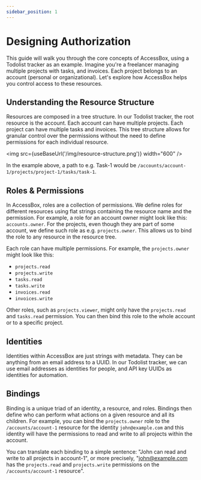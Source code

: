 ```yaml
---
sidebar_position: 1
---
```



# Designing Authorization

This guide will walk you through the core concepts of AccessBox, using a Todolist tracker as an example.
Imagine you're a freelancer managing multiple projects with tasks, and invoices. Each project
belongs to an account (personal or organizational). Let's explore how AccessBox helps you control access to these resources.

## Understanding the Resource Structure

Resources are composed in a tree structure. In our Todolist tracker, the root resource is the account.
Each account can have multiple projects. Each project can have multiple tasks and invoices. This tree structure 
allows for granular control over the permissions without the need to define permissions for each individual resource.

<img src={useBaseUrl('/img/resource-structure.png')} width="600" />

In the example above, a path to e.g. Task-1 would be `/accounts/account-1/projects/project-1/tasks/task-1`. 

## Roles & Permissions

In AccessBox, roles are a collection of permissions. We define roles for different resources using flat strings
containing the resource name and the permission. For example, a role for an account owner might look like
this: `accounts.owner`. For the projects, even though they are part of some account, we define such role as
e.g. `projects.owner`. This allows us to bind the role to any resource in the resource tree.

Each role can have multiple permissions. For example, the `projects.owner` might look like this:
- `projects.read`
- `projects.write`
- `tasks.read`
- `tasks.write`
- `invoices.read`
- `invoices.write`

Other roles, such as `projects.viewer`, might only have the `projects.read` and `tasks.read` permission. You can then bind this role to the whole account or to a specific project.

## Identities

Identities within AccessBox are just strings with metadata. They can be anything from an email address to a UUID.
In our Todolist tracker, we can use email addresses as identities for people, and API key UUIDs as identities
for automation.

## Bindings

Binding is a unique triad of an identity, a resource, and roles. Bindings then define who can perform what actions
on a given resource and all its children. For example, you can bind the `projects.owner` role to the `/accounts/account-1`
resource for the identity `john@example.com` and this identity will have the permissions to read and write to all projects within the account.

You can translate each binding to a simple sentence: "John can read and write to all projects in account-1", or more precisely,
"john@example.com has the `projects.read` and `projects.write` permissions on the `/accounts/account-1` resource".